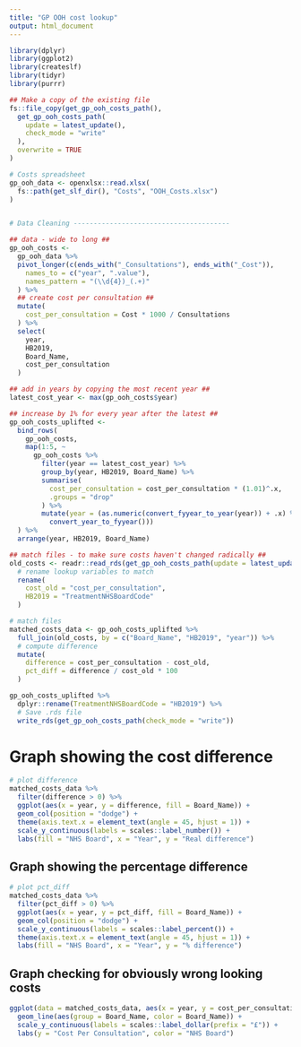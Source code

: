 ```yaml
---
title: "GP OOH cost lookup"
output: html_document
---
```


```r
library(dplyr)
library(ggplot2)
library(createslf)
library(tidyr)
library(purrr)

## Make a copy of the existing file
fs::file_copy(get_gp_ooh_costs_path(),
  get_gp_ooh_costs_path(
    update = latest_update(),
    check_mode = "write"
  ),
  overwrite = TRUE
)

# Costs spreadsheet
gp_ooh_data <- openxlsx::read.xlsx(
  fs::path(get_slf_dir(), "Costs", "OOH_Costs.xlsx")
)


# Data Cleaning ---------------------------------------

## data - wide to long ##
gp_ooh_costs <-
  gp_ooh_data %>%
  pivot_longer(c(ends_with("_Consultations"), ends_with("_Cost")),
    names_to = c("year", ".value"),
    names_pattern = "(\\d{4})_(.+)"
  ) %>%
  ## create cost per consultation ##
  mutate(
    cost_per_consultation = Cost * 1000 / Consultations
  ) %>%
  select(
    year,
    HB2019,
    Board_Name,
    cost_per_consultation
  )

## add in years by copying the most recent year ##
latest_cost_year <- max(gp_ooh_costs$year)

## increase by 1% for every year after the latest ##
gp_ooh_costs_uplifted <-
  bind_rows(
    gp_ooh_costs,
    map(1:5, ~
      gp_ooh_costs %>%
        filter(year == latest_cost_year) %>%
        group_by(year, HB2019, Board_Name) %>%
        summarise(
          cost_per_consultation = cost_per_consultation * (1.01)^.x,
          .groups = "drop"
        ) %>%
        mutate(year = (as.numeric(convert_fyyear_to_year(year)) + .x) %>%
          convert_year_to_fyyear()))
  ) %>%
  arrange(year, HB2019, Board_Name)

## match files - to make sure costs haven't changed radically ##
old_costs <- readr::read_rds(get_gp_ooh_costs_path(update = latest_update())) %>%
  # rename lookup variables to match
  rename(
    cost_old = "cost_per_consultation",
    HB2019 = "TreatmentNHSBoardCode"
  )

# match files
matched_costs_data <- gp_ooh_costs_uplifted %>%
  full_join(old_costs, by = c("Board_Name", "HB2019", "year")) %>%
  # compute difference
  mutate(
    difference = cost_per_consultation - cost_old,
    pct_diff = difference / cost_old * 100
  )

gp_ooh_costs_uplifted %>%
  dplyr::rename(TreatmentNHSBoardCode = "HB2019") %>%
  # Save .rds file
  write_rds(get_gp_ooh_costs_path(check_mode = "write"))
```

# Graph showing the cost difference 

```r
# plot difference
matched_costs_data %>%
  filter(difference > 0) %>%
  ggplot(aes(x = year, y = difference, fill = Board_Name)) +
  geom_col(position = "dodge") +
  theme(axis.text.x = element_text(angle = 45, hjust = 1)) +
  scale_y_continuous(labels = scales::label_number()) +
  labs(fill = "NHS Board", x = "Year", y = "Real difference")
```

## Graph showing the percentage difference 

```r
# plot pct_diff
matched_costs_data %>%
  filter(pct_diff > 0) %>%
  ggplot(aes(x = year, y = pct_diff, fill = Board_Name)) +
  geom_col(position = "dodge") +
  scale_y_continuous(labels = scales::label_percent()) +
  theme(axis.text.x = element_text(angle = 45, hjust = 1)) +
  labs(fill = "NHS Board", x = "Year", y = "% difference")
```

## Graph checking for obviously wrong looking costs 

```r
ggplot(data = matched_costs_data, aes(x = year, y = cost_per_consultation)) +
  geom_line(aes(group = Board_Name, color = Board_Name)) +
  scale_y_continuous(labels = scales::label_dollar(prefix = "£")) +
  labs(y = "Cost Per Consultation", color = "NHS Board")
```
